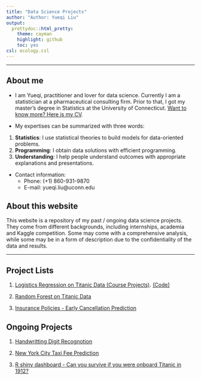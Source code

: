 ```yaml
---
title: "Data Science Projects"
author: "Author: Yueqi Liu"
output:
  prettydoc::html_pretty:
    theme: cayman
    highlight: github
    toc: yes
csl: ecology.csl
---
```


--------------

## About me

* I am Yueqi, practitioner and lover for data science. Currently I am a statistician at a pharmaceutical consulting firm. Prior to that, I got my master's degree in Statistics at the University of Connecticut. [Want to know more? Here is my CV](Resume.pdf). 

* My expertises can be summarized with three words:   
1. **Statistics**: I use statistical theories to build models for data-oriented problems.
2. **Programming**: I obtain data solutions with efficient programming.
3. **Understanding**: I help people understand outcomes with appropriate explanations and presentations. 

* Contact information:
    + Phone: (+1) 860-931-9870
    + E-mail: yueqi.liu@uconn.edu 
    
## About this website

This website is a repository of my past / ongoing data science projects. They come from different backgrounds, including internships, academia and Kaggle competition. Some may come with a comprehensive analysis, while some may be in a form of description due to the confidentiality of the data and results.       

----------

## Project Lists

1. [Logistics Regression on Titanic Data (Course Projects)](STATS506_Course_Project/STATS506_Group_Project.html). [(Code)](STATS506_Course_Project/STATS506_Course_Project.Rmd)

2. [Random Forest on Titanic Data]()

3. [Insurance Policies - Early Cancellation Prediction]()


## Ongoing Projects

1. [Handwritting Digit Recognotion]()

2. [New York City Taxi Fee Prediction]()

3. [R shiny dashboard - Can you survive if you were onboard Titanic in 1912?]()


